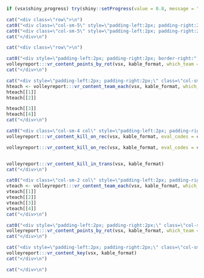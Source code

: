```r
if (vsx$shiny_progress) try(shiny::setProgress(value = 0.8, message = "Generating footer"), silent = TRUE)
```

```r
cat("<div class=\"row\">\n")
cat0("<div class=\"col-sm-5\" style=\"padding-left:2px; padding-right:2px; font-size:11px; font-weight:bold; text-align:center; border-left:", vsx$css$border, "; border-top:", vsx$css$border, ";\">", vsx$meta$teams$team[1], "</div>\n")
cat0("<div class=\"col-sm-5\" style=\"padding-left:2px; padding-right:2px; font-size:11px; font-weight:bold; text-align:center; border-left:", vsx$css$border, "; border-top:", vsx$css$border, "; border-right:", vsx$css$border, ";\">", vsx$meta$teams$team[2], "</div>\n")
cat("</div>\n")
```

```r
cat("<div class=\"row\">\n")

cat0("<div style=\"padding-left:2px; padding-right:2px; border-right:", vsx$css$border, ";\" class=\"col-sm-1 col\">")
volleyreport:::vr_content_points_by_rot(vsx, kable_format, which_team = "home")
cat("</div>\n")

cat("<div style=\"padding-left:2px; padding-right:2px;\" class=\"col-sm-2 col\">")
hteach <- volleyreport:::vr_content_team_each(vsx, kable_format, which_team = "home")
hteach[[1]]
hteach[[2]]

hteach[[3]]
hteach[[4]]
cat("</div>\n")

cat0("<div class=\"col-sm-4 col\" style=\"padding-left:2px; padding-right:2px; border-right:", vsx$css$border, "; border-left:", vsx$css$border, ";\">")
volleyreport:::vr_content_kill_on_rec(vsx, kable_format, eval_codes = c("#", "+", "#+"), hdr = "1st Attack AFTER POSITIVE RECEPTION (+#)")

volleyreport:::vr_content_kill_on_rec(vsx, kable_format, eval_codes = c("-", "!", "-/"), hdr = "1st Attack AFTER NEGATIVE RECEPTION (-!)")


volleyreport:::vr_content_kill_in_trans(vsx, kable_format)
cat("</div>\n")
```

```r
cat0("<div class=\"col-sm-2 col\" style=\"padding-left:2px; padding-right:2px; border-right:", vsx$css$border, ";\">")
vteach <- volleyreport:::vr_content_team_each(vsx, kable_format, which_team = "visiting")
vteach[[1]]
vteach[[2]]
vteach[[3]]
vteach[[4]]
cat("</div>\n")

cat0("<div style=\"padding-left:2px; padding-right:2px;\" class=\"col-sm-1\">\n")
volleyreport:::vr_content_points_by_rot(vsx, kable_format, which_team = "visiting")
cat("</div>\n")

cat("<div style=\"padding-left:2px; padding-right:2px;\" class=\"col-sm-2 col\">")
volleyreport:::vr_content_key(vsx, kable_format)
cat("</div>\n")

cat("</div>\n")
```
